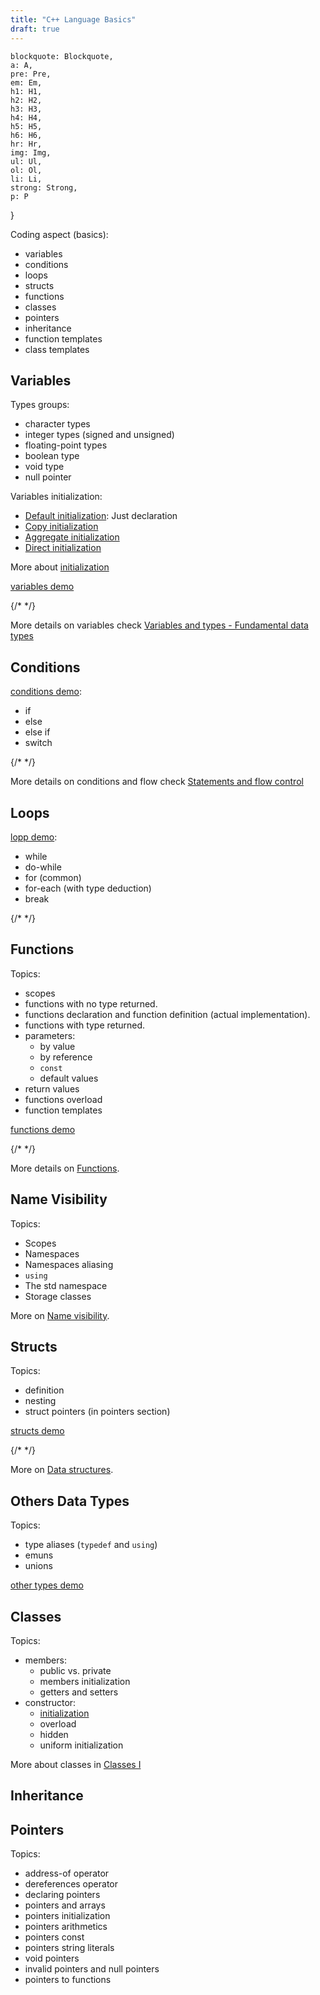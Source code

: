 ```yaml
---
title: "C++ Language Basics"
draft: true
---
```



    blockquote: Blockquote,
    a: A,
    pre: Pre,
    em: Em,
    h1: H1,
    h2: H2,
    h3: H3,
    h4: H4,
    h5: H5,
    h6: H6,
    hr: Hr,
    img: Img,
    ul: Ul,
    ol: Ol,
    li: Li,
    strong: Strong,
    p: P
}

Coding aspect (basics):
- variables
- conditions
- loops
- structs
- functions
- classes
- pointers
- inheritance
- function templates
- class templates

## Variables

Types groups:
- character types
- integer types (signed and unsigned)
- floating-point types
- boolean type
- void type
- null pointer

Variables initialization:
- [Default initialization](https://en.cppreference.com/w/cpp/language/default_initialization): Just declaration
- [Copy initialization](https://en.cppreference.com/w/cpp/language/copy_initialization)
- [Aggregate initialization](https://en.cppreference.com/w/cpp/language/aggregate_initialization)
- [Direct initialization](ttps://en.cppreference.com/w/cpp/language/direct_initialization)

More about [initialization](https://en.cppreference.com/w/cpp/language/initialization)

[variables demo](https://github.com/harleylara/cpp-intro/blob/master/002-basics/var.cpp)

{/*
<CodeBlock
filename="var.cpp" 
code="" 
lang="cpp"
remoteURL="https://raw.githubusercontent.com/harleylara/cpp-intro/master/002-basics/var.cpp"
/>
*/}

More details on variables check [Variables and types - Fundamental data types](https://cplusplus.com/doc/tutorial/variables/#fundamental)

## Conditions

[conditions demo](https://github.com/harleylara/cpp-intro/blob/master/002-basics/conditions.cpp):
- if
- else
- else if
- switch

{/*
<CodeBlock
filename="conditions.cpp" 
code="" 
lang="cpp"
remoteURL="https://raw.githubusercontent.com/harleylara/cpp-intro/master/002-basics/conditions.cpp"
/>
*/}

More details on conditions and flow check [Statements and flow control](https://cplusplus.com/doc/tutorial/control/)

## Loops

[lopp demo](https://github.com/harleylara/cpp-intro/blob/master/002-basics/loops.cpp):
- while
- do-while
- for (common)
- for-each (with type deduction)
- break

{/*
<CodeBlock
filename="conditions.cpp"
code="" 
lang="cpp"
remoteURL="https://raw.githubusercontent.com/harleylara/cpp-intro/master/002-basics/loops.cpp"
/>
*/}

## Functions

Topics:
- scopes
- functions with no type returned.
- functions declaration and function definition (actual implementation).
- functions with type returned.
- parameters:
    - by value
    - by reference
    - `const`
    - default values
- return values
- functions overload
- function templates

[functions demo](https://github.com/harleylara/cpp-intro/blob/master/002-basics/functions.cpp)

{/*
<CodeBlock
filename="functions.cpp"
code="" 
lang="cpp"
remoteURL="https://raw.githubusercontent.com/harleylara/cpp-intro/master/002-basics/functions.cpp"
/>
*/}

More details on [Functions](https://cplusplus.com/doc/tutorial/functions2/).

## Name Visibility

Topics:
- Scopes
- Namespaces
- Namespaces aliasing
- `using`
- The std namespace
- Storage classes

More on [Name visibility](https://cplusplus.com/doc/tutorial/namespaces/).

## Structs

Topics:
- definition
- nesting
- struct pointers (in pointers section)

[structs demo](https://github.com/harleylara/cpp-intro/blob/master/002-basics/structs.cpp)

{/*
<CodeBlock
filename="structs.cpp"
code="" 
lang="cpp"
remoteURL="https://raw.githubusercontent.com/harleylara/cpp-intro/master/002-basics/structs.cpp"
/>
*/}

More on [Data structures](https://cplusplus.com/doc/tutorial/structures/).

## Others Data Types

Topics:
- type aliases (`typedef` and `using`)
- emuns
- unions

[other types demo](https://github.com/harleylara/cpp-intro/blob/master/002-basics/others.cpp)

<Drawio
    file="cpp.drawio"
    page="2"
    description="memory layout of a union."
/>


## Classes

Topics:
- members: 
    - public vs. private
    - members initialization
    - getters and setters
- constructor:
    - [initialization](https://en.cppreference.com/w/cpp/language/value_initialization)
    - overload
    - hidden
    - uniform initialization

More about classes in [Classes I](https://cplusplus.com/doc/tutorial/classes/)

## Inheritance

## Pointers

<Important
    note="Don't be afraid."
/>

Topics:
- address-of operator
- dereferences operator
- declaring pointers
- pointers and arrays
- pointers initialization
- pointers arithmetics
- pointers const
- pointers string literals
- void pointers
- invalid pointers and null pointers
- pointers to functions
